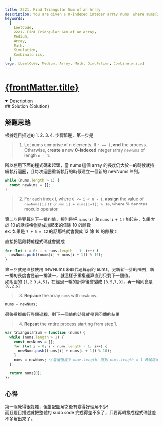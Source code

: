 ```yaml
---
title: 2221. Find Triangular Sum of an Array
description: You are given a 0-indexed integer array nums, where nums[i] is a digit between 0 and 9 (inclusive).
keywords:
  [
    LeetCode,
    2221. Find Triangular Sum of an Array,
    Medium,
    Array,
    Math,
    Simulation,
    Combinatorics,
  ]
tags: [LeetCode, Medium, Array, Math, Simulation, Combinatorics]
---
```


# [{frontMatter.title}](https://leetcode.com/problems/find-triangular-sum-of-an-array/)


<DifficultyBadge difficulty="Medium" />

<Tabs>
  <TabItem value="description" label="題目描述" default>
    <details open>
      <summary>Description</summary>
        <Description />
        <Examples />
    </details> 
  </TabItem>

  <TabItem value="solution" label="解答">
   ## Solution
    <CodeBlock language="js">{Solution}</CodeBlock>
  </TabItem>
</Tabs>

## 解題思路

根據題目描述的 1. 2. 3. 4. 步驟那邊，第一步是

> 1. Let nums comprise of n elements. If `n == 1`, **end** the process. Otherwise, **create** a new **0-indexed** integer array `newNums` of length `n - 1`.

所以使用下面的程式碼來起頭，當 nums 這個 array 的長度仍大於一的時候就持續執行迴圈，且每次迴圈重新執行的時候建立一個新的 newNums 陣列。

```js
while (nums.length > 1) {
  const newNums = [];
}
```

> 2. For each index i, where `0 <= i < n - 1`, **assign** the value of `newNums[i]` as `(nums[i] + nums[i+1]) % 10`, where % denotes modulo operator.

第二步是要算出下一排的值，規則是把 `nums[i]` 和 `nums[i + 1]` 加起來，如果大於 10 的話該格會變成加起來的值除 10 的餘數  
ex: 如果是 `7 + 5 = 12` 的話那格就會變成 12 除 10 的餘數 `2`

直接把這段轉成程式碼就會變成

```js
for (let i = 0; i < nums.length - 1; i++) {
  newNums.push((nums[i] + nums[i + 1]) % 10);
}
```

第三步就是直接使用 newNums 來取代運算前的 nums，更新新一排的陣列，新一排的長度會是前一排減一，就這樣子重複運算直到只剩下一個值。  
如附圖的 `[1,2,3,4,5]`，在經過一輪的計算後會變成 `[3,5,7,9]`，再一輪則會是 `[8,2,6]`

> 3. **Replace** the array `nums` with `newNums`.

```js
nums = newNums;
```

最後重複執行整個過程，剩下一個值的時候就是要回傳的結果

> 4.  **Repeat** the entire process starting from step 1.

```js
var triangularSum = function (nums) {
  while (nums.length > 1) {
    const newNums = [];
    for (let i = 0; i < nums.length - 1; i++) {
      newNums.push((nums[i] + nums[i + 1]) % 10);
    }
    nums = newNums; //會慢慢減少 nums.length，直到 nums.length = 1 時候跳出迴圈
  }

  return nums[0];
};
```

## 心得

第一眼覺得很複雜，但搭配圖解之後有變得好理解不少!  
而且題目描述就把整體的 sudo code 完成得差不多了，只要再轉換成程式碼就差不多解出來了。
